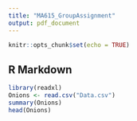 ```yaml
---
title: "MA615_GroupAssignment"
output: pdf_document
---
```


```r
knitr::opts_chunk$set(echo = TRUE)
```

## R Markdown

```r
library(readxl)
Onions <- read.csv("Data.csv")
summary(Onions)
head(Onions)
```

